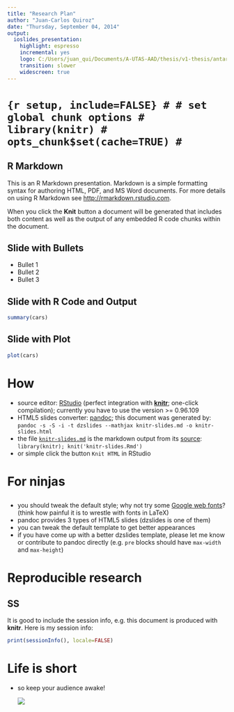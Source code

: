 ```yaml
---
title: "Research Plan"
author: "Juan-Carlos Quiroz"
date: "Thursday, September 04, 2014"
output:
  ioslides_presentation:
    highlight: espresso
    incremental: yes
    logo: C:/Users/juan_qui/Documents/A-UTAS-AAD/thesis/v1-thesis/antarctic-sml.png
    transition: slower
    widescreen: true
---
```


# ```{r setup, include=FALSE}
# # set global chunk options
# library(knitr)
# opts_chunk$set(cache=TRUE)
# ```

## R Markdown

This is an R Markdown presentation. Markdown is a simple formatting syntax for authoring HTML, PDF, and MS Word documents. For more details on using R Markdown see <http://rmarkdown.rstudio.com>.

When you click the **Knit** button a document will be generated that includes both content as well as the output of any embedded R code chunks within the document.

## Slide with Bullets

- Bullet 1
- Bullet 2
- Bullet 3

## Slide with R Code and Output

```r
summary(cars)
```

## Slide with Plot

```r
plot(cars)
```


# How

- source editor: [RStudio](http://www.rstudio.org/) (perfect integration with [**knitr**](http://yihui.name/knitr/); one-click compilation); currently you have to use the version >= 0.96.109
- HTML5 slides converter: [pandoc](http://johnmacfarlane.net/pandoc/); this document was generated by: `pandoc -s -S -i -t dzslides --mathjax knitr-slides.md -o knitr-slides.html`
- the file [`knitr-slides.md`](https://github.com/yihui/knitr-examples/blob/master/009-slides.md) is the markdown output from its [source](https://github.com/yihui/knitr-examples/blob/master/009-slides.Rmd): `library(knitr); knit('knitr-slides.Rmd')`
- or simple click the button `Knit HTML` in RStudio

# For ninjas
## 
- you should tweak the default style; why not try some [Google web fonts](http://www.google.com/webfonts)? (think how painful it is to wrestle with fonts in LaTeX)
- pandoc provides 3 types of HTML5 slides (dzslides is one of them)
- you can tweak the default template to get better appearances
- if you have come up with a better dzslides template, please let me know or contribute to pandoc directly (e.g. `pre` blocks should have `max-width` and `max-height`)

# Reproducible research
## SS

It is good to include the session info, e.g. this document is produced with **knitr**. Here is my session info:

```r
print(sessionInfo(), locale=FALSE)
```

# Life is short

- so keep your audience awake!

    ![](http://i.imgur.com/qBO9K.jpg)
    

    
